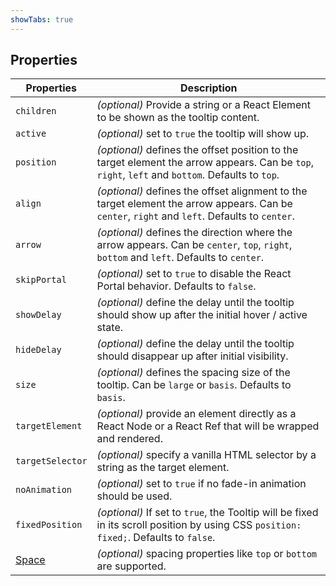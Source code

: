 ```yaml
---
showTabs: true
---
```



## Properties

<PropertiesTable props={TooltipProperties} />

| Properties                              | Description                                                                                                                                      |
| --------------------------------------- | ------------------------------------------------------------------------------------------------------------------------------------------------ |
| `children`                              | _(optional)_ Provide a string or a React Element to be shown as the tooltip content.                                                             |
| `active`                                | _(optional)_ set to `true` the tooltip will show up.                                                                                             |
| `position`                              | _(optional)_ defines the offset position to the target element the arrow appears. Can be `top`, `right`, `left` and `bottom`. Defaults to `top`. |
| `align`                                 | _(optional)_ defines the offset alignment to the target element the arrow appears. Can be `center`, `right` and `left`. Defaults to `center`.    |
| `arrow`                                 | _(optional)_ defines the direction where the arrow appears. Can be `center`, `top`, `right`, `bottom` and `left`. Defaults to `center`.          |
| `skipPortal`                            | _(optional)_ set to `true` to disable the React Portal behavior. Defaults to `false`.                                                            |
| `showDelay`                             | _(optional)_ define the delay until the tooltip should show up after the initial hover / active state.                                           |
| `hideDelay`                             | _(optional)_ define the delay until the tooltip should disappear up after initial visibility.                                                    |
| `size`                                  | _(optional)_ defines the spacing size of the tooltip. Can be `large` or `basis`. Defaults to `basis`.                                            |
| `targetElement`                         | _(optional)_ provide an element directly as a React Node or a React Ref that will be wrapped and rendered.                                       |
| `targetSelector`                        | _(optional)_ specify a vanilla HTML selector by a string as the target element.                                                                  |
| `noAnimation`                           | _(optional)_ set to `true` if no fade-in animation should be used.                                                                               |
| `fixedPosition`                         | _(optional)_ If set to `true`, the Tooltip will be fixed in its scroll position by using CSS `position: fixed;`. Defaults to `false`.            |
| [Space](/uilib/layout/space/properties) | _(optional)_ spacing properties like `top` or `bottom` are supported.                                                                            |
